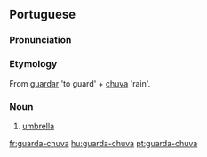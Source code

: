 ==Portuguese==

===Pronunciation===
{{IPA|/gwaʀdaˈʃuva/}}

===Etymology===
From [[guardar]] 'to guard' + [[chuva]] 'rain'.
===Noun===
# [[umbrella]]

[[fr:guarda-chuva]]
[[hu:guarda-chuva]]
[[pt:guarda-chuva]]